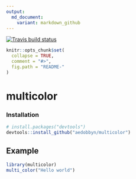 ```yaml
---
output:
  md_document:
    variant: markdown_github
---
```


[![Travis build status](https://travis-ci.org/aedobbyn/multicolor.svg?branch=master)](https://travis-ci.org/aedobbyn/multicolor)


```r
knitr::opts_chunk$set(
  collapse = TRUE,
  comment = "#>",
  fig.path = "README-"
)
```

# multicolor


### Installation 

```r
# install.packages("devtools")
devtools::install_github("aedobbyn/multicolor")
```


## Example

```r
library(multicolor)
multi_color("Hello world")
```



